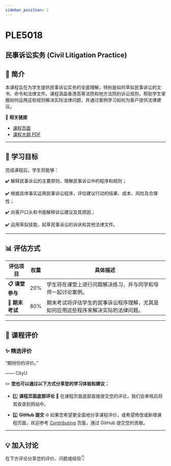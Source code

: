 ```yaml
---
sidebar_position: 1
---
```


# PLE5018
## 民事诉讼实务 (Civil Litigation Practice)

## **📘 简介**
本课程旨在为学生提供民事诉讼实务的全面理解，特别是如何草拟民事诉讼的文书、命令和法律文件。课程涵盖香港高等法院和地方法院的诉讼规则，帮助学生掌握如何运用这些规则解决实际法律问题，并通过案例学习如何为客户提供法律建议。

🔗 **相关链接**
- [课程页面](https://www.cityu.edu.hk/catalogue/pg/202425/course/PLE5018.htm)
- [课程大纲 PDF](https://www.cityu.edu.hk/catalogue/pg/202425/course/PLE5018.pdf)

---

## **🎯 学习目标**

完成课程后，学生将能够：

✔️ 解释民事诉讼的主要原则，理解民事诉讼中的程序和规则；

✔️ 根据具体事实运用民事诉讼程序，评估建议行动的结果、成本、风险及合理性；

✔️ 向客户口头和书面解释诉讼建议及其原因；

✔️ 运用草拟技能，起草民事诉讼的诉状和其他法律文件。

---

## **📊 评估方式**

| **评估项目**          | **权重** | **具体描述**                                                                                       |
|----------------------|---------|---------------------------------------------------------------------------------------------------|
| **📋 课堂参与**       | 20%     | 学生将在课堂上进行问题解决练习，并与同学和导师一起讨论案例。                                      |
| **📂 期末考试**       | 80%     | 期末考试将评估学生的民事诉讼程序理解，尤其是如何应用这些程序来解决实际的法律问题。             |

---

## **💬 课程评价**

### ✨ **精选评价**
<div className={commentStyles.commentBox}>
    <p className={commentStyles.commentText}>
        “期待你的评价。”
    </p>
    <p className={commentStyles.commentAuthor}>—— CityU</p>
</div>

✏️ **您也可以通过以下方式分享您的学习体验和建议：**

- 1️⃣ **课程页面底部评论**
💬 在课程页面底部直接提交您的评论，我们会审核后将其收录到网站中。

- 2️⃣ **GitHub 提交**
🌐 如果您希望更全面地分享课程评价，或希望修改或新增课程页面，欢迎参考 [Contributing](https://penjc.github.io/CityU/contributing) 页面，通过 GitHub 提交您的贡献。

---

## **💡 加入讨论**

在下方评论分享您的评价、问题或经验👇
<Utterances />